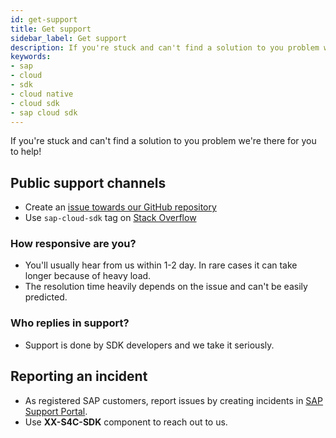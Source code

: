 ```yaml
---
id: get-support
title: Get support
sidebar_label: Get support
description: If you're stuck and can't find a solution to you problem with SAP Cloud SDK we're there for you to help!
keywords:
- sap
- cloud
- sdk
- cloud native
- cloud sdk
- sap cloud sdk
---
```


If you're stuck and can't find a solution to you problem we're there for you to help!

## Public support channels

- Create an [issue towards our GitHub repository](https://github.com/SAP/cloud-sdk-js/issues/new/choose)
- Use `sap-cloud-sdk` tag on [Stack Overflow](https://stackoverflow.com/questions/tagged/sap-cloud-sdk)

### How responsive are you?

- You'll usually hear from us within 1-2 day. In rare cases it can take longer because of heavy load.
- The resolution time heavily depends on the issue and can't be easily predicted.

### Who replies in support?

- Support is done by SDK developers and we take it seriously.

## Reporting an incident

- As registered SAP customers, report issues by creating incidents in [SAP Support Portal](http://help.sap.com/disclaimer?site=https://support.sap.com/home.html).
- Use **XX-S4C-SDK** component to reach out to us.
